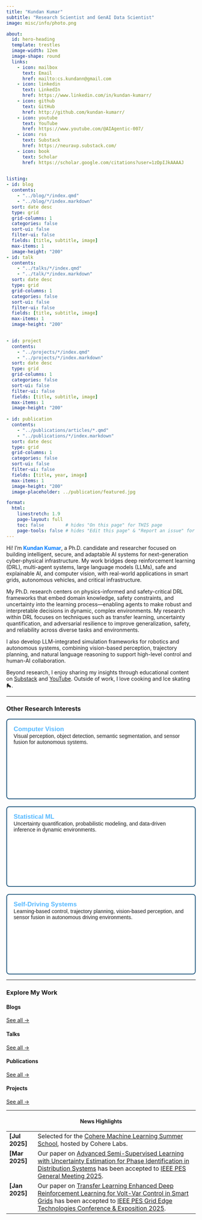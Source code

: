 ```yaml
---
title: "Kundan Kumar"
subtitle: "Research Scientist and GenAI Data Scientist"
image: misc/info/photo.png

about:
  id: hero-heading
  template: trestles
  image-width: 12em
  image-shape: round
  links:
    - icon: mailbox
      text: Email
      href: mailto:cs.kundann@gmail.com
    - icon: linkedin
      text: LinkedIn
      href: https://www.linkedin.com/in/kundan-kumarr/
    - icon: github
      text: GitHub
      href: http://github.com/kundan-kumarr/
    - icon: youtube
      text: YouTube
      href: https://www.youtube.com/@AIAgentic-007/
    - icon: rss
      text: Substack
      href: https://neuravp.substack.com/
    - icon: book
      text: Scholar
      href: https://scholar.google.com/citations?user=1zDpIJkAAAAJ
      

listing: 
- id: blog
  contents: 
    - "../blog/*/index.qmd"
    - "../blog/*/index.markdown"
  sort: date desc
  type: grid
  grid-columns: 1
  categories: false
  sort-ui: false
  filter-ui: false
  fields: [title, subtitle, image]
  max-items: 1
  image-height: "200"
- id: talk
  contents: 
    - "../talks/*/index.qmd"
    - "../talk/*/index.markdown"
  sort: date desc
  type: grid
  grid-columns: 1
  categories: false
  sort-ui: false
  filter-ui: false
  fields: [title, subtitle, image]
  max-items: 1
  image-height: "200"
  

- id: project
  contents: 
    - "../projects/*/index.qmd"
    - "../projects/*/index.markdown"
  sort: date desc
  type: grid
  grid-columns: 1
  categories: false
  sort-ui: false
  filter-ui: false
  fields: [title, subtitle, image]
  max-items: 1
  image-height: "200"
  
- id: publication
  contents: 
    - "../publications/articles/*.qmd"
    - "../publications/*/index.markdown"
  sort: date desc
  type: grid
  grid-columns: 1
  categories: false
  sort-ui: false
  filter-ui: false
  fields: [title, year, image]
  max-items: 1
  image-height: "200"
  image-placeholder: ../publication/featured.jpg

format:
  html:
    linestretch: 1.9
    page-layout: full
    toc: false        # hides "On this page" for THIS page
    page-tools: false # hides "Edit this page" & "Report an issue" for THIS page
---
```


::: {#hero-heading}

Hi! I'm <strong style="color:#007bff;">Kundan Kumar</strong>, a Ph.D. candidate and researcher focused on building intelligent, secure, and adaptable AI systems for next-generation cyber-physical infrastructure. My work bridges deep reinforcement learning (DRL), multi-agent systems, large language models (LLMs), safe and explainable AI, and computer vision, with real-world applications in smart grids, autonomous vehicles, and critical infrastructure.

My Ph.D. research centers on physics-informed and safety-critical DRL frameworks that embed domain knowledge, safety constraints, and uncertainty into the learning process—enabling agents to make robust and interpretable decisions in dynamic, complex environments. My research within DRL focuses on techniques such as transfer learning, uncertainty quantification, and adversarial resilience to improve generalization, safety, and reliability across diverse tasks and environments.

I also develop LLM-integrated simulation frameworks for robotics and autonomous systems, combining vision-based perception, trajectory planning, and natural language reasoning to support high-level control and human-AI collaboration.

Beyond research, I enjoy sharing my insights through educational content on [Substack](https://neuravp.substack.com/) and [YouTube](https://www.youtube.com/@AIAgentic-007/). Outside of work, I love cooking and Ice skating 🛼.



:::

---

### Other Research Interests

```{=html}
<style>
  .proj-grid {
    display: grid;
    grid-template-columns: repeat(auto-fill, minmax(280px, 1fr));
    gap: 1.2rem;
    margin-top: 1rem;
  }
  .proj-card {
    display: flex;
    flex-direction: column;
    border: 2px solid #1e567d;
    border-radius: 8px;
    background: #fff;
    overflow: hidden;
    transition: transform .15s ease;
    text-decoration: none;
    color: inherit;
    min-height: 210px;
  }
  .proj-card:hover {
    transform: translateY(-4px);
  }
  .proj-body {
    display: block;
    padding: 1rem 1.1rem 1.3rem 1.1rem;
    font-family: 'Nunito', sans-serif;
  }
  .proj-cv strong {
    color: #57B9FF; /* Blue for Computer Vision */
    font-size: 1.05rem;
  }
  .proj-stat strong {
    color: #57B9FF; /* Blue for Statistical ML */
    font-size: 1.05rem;
  }
  .proj-drive strong {
    color: #57B9FF; /* Bluefor Self-Driving */
    font-size: 1.05rem;
  }
  .proj-llm strong {
    color: #8B008B; /* Dark Magenta for LLM Reasoning */
    font-size: 1.05rem;
  }
</style>

<div class="proj-grid">

  <a class="proj-card" href="/computer_vision/">
    <span class="proj-body proj-cv">
      <strong>Computer Vision</strong><br>
      Visual perception, object detection, semantic segmentation, and sensor fusion for autonomous systems.
    </span>
  </a>

  <a class="proj-card" href="/stat_ml/">
    <span class="proj-body proj-stat">
      <strong>Statistical ML</strong><br>
      Uncertainty quantification, probabilistic modeling, and data-driven inference in dynamic environments.
    </span>
  </a>

<a class="proj-card" href="/self_driving/">
    <span class="proj-body proj-drive">
      <strong>Self-Driving Systems</strong><br>
      Learning-based control, trajectory planning, vision-based perception, and sensor fusion in autonomous driving environments.
    </span>
  </a>

</div>
```


---

### Explore My Work

:::: {.grid}

::: {.g-col-3}
#### Blogs
::: {#blog}
:::
[See all &rarr;](/blog/){.about-links .subtitle}
:::

::: {.g-col-3}
#### Talks
::: {#talk}
:::
[See all &rarr;](/talks/){.about-links .subtitle}
:::

::: {.g-col-3}
#### Publications
::: {#publication}
:::
[See all &rarr;](/publications/){.about-links .subtitle}
:::

::: {.g-col-3}
#### Projects
::: {#project}
:::
[See all &rarr;](projects.qmd){.about-links .subtitle}
:::

::::

---

<h4 align="center">News Highlights</h4>

<table class="news-table">
  <col width="15%">
  <col width="85%">

<tr>
  <td valign="top"><strong>[Jul 2025]</strong></td>
  <td>Selected for the <a href="https://sites.google.com/cohere.com/coherelabs-community/community-programs/summer-school">Cohere Machine Learning Summer School</a>, hosted by Cohere Labs.</td>
</tr>

  
  <tr>
    <td valign="top"><strong>[Mar 2025]</strong></td>
    <td>Our paper on <a href="">Advanced Semi-Supervised Learning with Uncertainty Estimation for Phase Identification in Distribution Systems</a> has been accepted to <a href="https://pes-gm.org/">IEEE PES General Meeting 2025</a>.</td>
  </tr>
  
  <tr>
    <td valign="top"><strong>[Jan 2025]</strong></td>
    <td>Our paper on <a href="https://ieeexplore.ieee.org/document/10887439">Transfer Learning Enhanced Deep Reinforcement Learning for Volt-Var Control in Smart Grids</a> has been accepted to <a href="https://pes-gridedge.org/">IEEE PES Grid Edge Technologies Conference & Exposition 2025</a>.</td>
  </tr>

</table>
